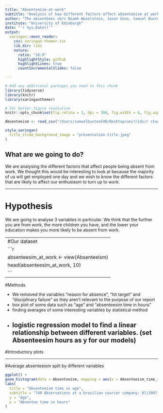 ```yaml
---
title: "Absenteeism-at-work"
subtitle: "Analysis of how different factors affect absenteeism at work"
author: "The absentbees <br> Niamh Wexelstein, Jason Gunn, Samuel Buxton, Xuyan Wang"
institute: "University of Edinburgh"
date: "`r Sys.Date()`"
output:
  xaringan::moon_reader:
    css: xaringan-themer.css
    lib_dir: libs
    nature:
      ratio: "16:9"
      highlightStyle: github
      highlightLines: true
      countIncrementalSlides: false

---
```

```r
# Add any additional packages you need to this chunk
library(tidyverse)
library(knitr)
library(xaringanthemer)
```

```r
# For better figure resolution
knitr::opts_chunk$set(fig.retina = 3, dpi = 300, fig.width = 6, fig.asp = 0.618, out.width = "80%")
```

```r
Absenteeism <- read_csv("/Users/samuelbuxton540/Desktop/uni?/ids/r studio commits/Project-weNotHere/Data/Absenteesim At Work.csv")
```

```r
style_xaringan(
  title_slide_background_image = "presentation.title.jpeg"
)
```

## What are we going to do?

We are analysing the different factors that affect people being absent from work. We thought this would be interesting to look at because the majority of us will get employed one day and we wish to know the 
different factors that are likely to affect our enthusiasm to turn up to work.


---

# Hypothesis

We are going to analyse 3 variables in particular. We think that the further you are from work, the more children you have, and the lower your education makes you more likely to be absent from work.


---
#Our dataset
```r
absenteesim_at_work <- view(Absenteeism) 
head(absenteesim_at_work, 10)
```
---

#Methods

* We removed the variables "reason for absence", "hit target" and "disciplinary failure" as they aren't relevant to the purpose of our report
* box plot of some data such as "age" and "absenteesim time in hours"
* finding averages of some interesting variables by statistical method
* logistic regression model to find a linear relationship between different variables. (set Absenteesim hours as y for our models)
---


#Introductory plots

---


#Average absenteeism split by different variables

```r
ggplot() +
geom_histogram(data = Absenteeism, mapping = aes(x = Absenteeism_time_in_hours , y = Age )) +
labs(
  title = "Absenteeism time vs age",
  subtitle = "740 Observations at a brazilian courier company: 07/2007 - 07/2010",
  y = "Age",
  x = "Absentee time in hours"
)
```
